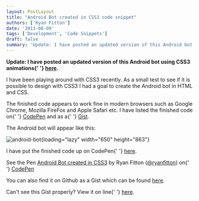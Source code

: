```yaml
---
layout: PostLayout
title: "Android Bot created in CSS3 code snippet"
authors: ['Ryan Fitton']
date: '2013-08-09'
tags: ['Development', 'Code Snippets']
draft: false
summary: 'Update: I have posted an updated version of this Android bot using CSS3 animations here. I have been playing around with CSS3 recently. As a small test to see if it is possible to design with CSS3 I had a goal to create the Android bot in HTML and CSS. The finished code appears to...'
---
```


**Update: I have posted an updated version of this Android bot using CSS3 animations{\' \'} [here](https://ryanfitton.co.uk/blog/animated-android-bot-created-in-css3-code-snippet/ "Updated: Animated CSS3 Android Bot").**

I have been playing around with CSS3 recently. As a small test to see if it is possible to design with CSS3 I had a goal to create the Android bot in HTML and CSS.

The finished code appears to work fine in modern browsers such as Google Chrome, Mozilla FireFox and Apple Safari etc. I have listed the finished code on{\' \'} [CodePen](https://codepen.io/ryanfitton/pen/xkjeG) and as a{\' \'} [Gist](https://gist.github.com/ryanfitton/6196475).

The Android bot will appear like this:

![android-bot](/static/img/blog/2013/08/android-bot.png){loading="lazy" width="650" height="863"}

I have put the finished code up on CodePen{\' \'} [here](https://codepen.io/ryanfitton/pen/xkjeG).

See the Pen [Android Bot created in CSS3](https://codepen.io/ryanfitton/pen/xkjeG) by Ryan Fitton ([\@ryanfitton](https://codepen.io/ryanfitton)) on{\' \'} [CodePen](http://codepen.io)

You can also find it on Github as a Gist which can be found [here](https://gist.github.com/ryanfitton/6196475).

Can't see this Gist properly? View it on line{\' \'} [here](https://gist.github.com/ryanfitton/6196475).
